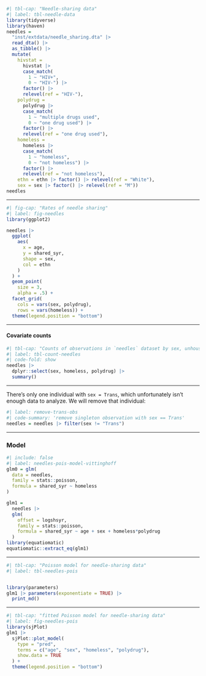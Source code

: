 ```r
#| tbl-cap: "Needle-sharing data"
#| label: tbl-needle-data
library(tidyverse)
library(haven)
needles = 
  "inst/extdata/needle_sharing.dta" |> 
  read_dta() |>
  as_tibble() |>
  mutate(
    hivstat =
      hivstat |>
      case_match(
        1 ~ "HIV+",
        0 ~ "HIV-") |> 
      factor() |> 
      relevel(ref = "HIV-"),
    polydrug =
      polydrug |>
      case_match(
        1 ~ "multiple drugs used",
        0 ~ "one drug used") |>
      factor() |>
      relevel(ref = "one drug used"),
    homeless = 
      homeless |> 
      case_match(
        1 ~ "homeless", 
        0 ~ "not homeless") |>
      factor() |>
      relevel(ref = "not homeless"),
    ethn = ethn |> factor() |> relevel(ref = "White"),
    sex = sex |> factor() |> relevel(ref = "M"))
needles
```

---

```r
#| fig-cap: "Rates of needle sharing"
#| label: fig-needles
library(ggplot2)

needles |> 
  ggplot(
    aes(
      x = age,
      y = shared_syr,
      shape = sex,
      col = ethn
    )
  ) + 
  geom_point(
    size = 3, 
    alpha = .5) +
  facet_grid(
    cols = vars(sex, polydrug), 
    rows = vars(homeless)) +
  theme(legend.position = "bottom")
```

---

#### Covariate counts

```r
#| tbl-cap: "Counts of observations in `needles` dataset by sex, unhoused status, and multiple drug use"
#| label: tbl-count-needles
#| code-fold: show
needles |> 
  dplyr::select(sex, homeless, polydrug) |> 
  summary()
```

---

There's only one individual with `sex = Trans`, 
which unfortunately isn't enough data to analyze.
We will remove that individual:

```r
#| label: remove-trans-obs
#| code-summary: 'remove singleton observation with sex == Trans'
needles = needles |> filter(sex != "Trans")

```

---

### Model {.smaller}

```r
#| include: false
#| label: needles-pois-model-vittinghoff
glm0 = glm(
  data = needles,
  family = stats::poisson,
  formula = shared_syr ~ homeless
)
```

```r
glm1 = 
  needles |> 
  glm(
    offset = logshsyr,
    family = stats::poisson,
    formula = shared_syr ~ age + sex + homeless*polydrug
  )
library(equatiomatic)
equatiomatic::extract_eq(glm1)
```

---

```r
#| tbl-cap: "Poisson model for needle-sharing data"
#| label: tbl-needles-pois


library(parameters)
glm1 |> parameters(exponentiate = TRUE) |> 
  print_md()
```

---

```r
#| tbl-cap: "fitted Poisson model for needle-sharing data"
#| label: fig-needles-pois
library(sjPlot)
glm1 |> 
  sjPlot::plot_model(
    type = "pred",
    terms = c("age", "sex", "homeless", "polydrug"),
    show.data = TRUE
  ) +
  theme(legend.position = "bottom")
```

